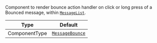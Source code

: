 Component to render bounce action handler on click or long press of a Bounced message, within [`MessageList`](../../../../ui-components/message_list.mdx).

| Type          | Default                                                         |
| ------------- | --------------------------------------------------------------- |
| ComponentType | [`MessageBounce`](../../../../ui-components/message_bounce.mdx) |
